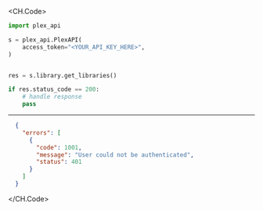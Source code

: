 
<CH.Code>
```python GetLibraries.py
import plex_api

s = plex_api.PlexAPI(
    access_token="<YOUR_API_KEY_HERE>",
)


res = s.library.get_libraries()

if res.status_code == 200:
    # handle response
    pass
```
---

```json Example Response
  {
    "errors": [
      {
        "code": 1001,
        "message": "User could not be authenticated",
        "status": 401
      }
    ]
  }
```
</CH.Code>
